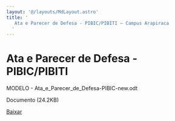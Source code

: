 ```yaml
---
layout: '@/layouts/MdLayout.astro'
title: '
   Ata e Parecer de Defesa - PIBIC/PIBITI — Campus Arapiraca
  '
---
```






Ata e Parecer de Defesa - PIBIC/PIBITI
======================================












 MODELO - Ata\_e\_Parecer\_de\_Defesa-PIBIC-new.odt
   

 Documento 
 (24.2KB)
 

<a class="btn btn-secondary download" href="https://arapiraca.ufal.br/graduacao/ciencia-da-computacao/documentos/tcc/documentos-para-o-orientador/modelo-ata_e_parecer_de_defesa-pibic-new.odt/@@download/file/MODELO - Ata_e_Parecer_de_Defesa-PIBIC-new.odt">
 Baixar
</a>












